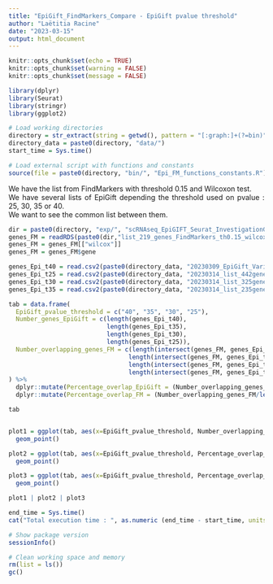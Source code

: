 ```yaml
---
title: "EpiGift_FindMarkers_Compare - EpiGift pvalue threshold"
author: "Laëtitia Racine"
date: "2023-03-15"
output: html_document
---
```


<style>
body {text-align: justify}
</style>

```r

knitr::opts_chunk$set(echo = TRUE)
knitr::opts_chunk$set(warning = FALSE)
knitr::opts_chunk$set(message = FALSE)

```

```r

library(dplyr)
library(Seurat)
library(stringr)
library(ggplot2)

```

```r

# Load working directories
directory = str_extract(string = getwd(), pattern = "[:graph:]+(?=bin)")
directory_data = paste0(directory, "data/")
start_time = Sys.time()

# Load external script with functions and constants
source(file = paste0(directory, "bin/", "Epi_FM_functions_constants.R"))

```

We have the list from FindMarkers with threshold 0.15 and Wilcoxon test.  
We have several lists of EpiGift depending the threshold used on pvalue : 25, 30, 35 or 40.  
We want to see the common list between them.

```r

dir = paste0(directory, "exp/", "scRNAseq_EpiGIFT_Seurat_InvestigationGenesSeurat/")
genes_FM = readRDS(paste0(dir,"list_219_genes_FindMarkers_th0.15_wilcox_pval0.05.rds"))
genes_FM = genes_FM[["wilcox"]]
genes_FM = genes_FM$gene

genes_Epi_t40 = read.csv2(paste0(directory_data, "20230309_EpiGift_Variable174Genes_pSNP5gt40.csv"), sep =",")$GeneName
genes_Epi_t25 = read.csv2(paste0(directory_data, "20230314_list_442genes_pSNP5gt25.csv"), sep =",")$GeneName
genes_Epi_t30 = read.csv2(paste0(directory_data, "20230314_list_325genes_pSNP5gt30.csv"), sep =",")$GeneName
genes_Epi_t35 = read.csv2(paste0(directory_data, "20230314_list_235genes_pSNP5gt35.csv"), sep =",")$GeneName

```

```r

tab = data.frame(
  EpiGift_pvalue_threshold = c("40", "35", "30", "25"),
  Number_genes_EpiGift = c(length(genes_Epi_t40), 
                           length(genes_Epi_t35),
                           length(genes_Epi_t30), 
                           length(genes_Epi_t25)),
  Number_overlapping_genes_FM = c(length(intersect(genes_FM, genes_Epi_t40)),
                                 length(intersect(genes_FM, genes_Epi_t35)),
                                 length(intersect(genes_FM, genes_Epi_t30)),
                                 length(intersect(genes_FM, genes_Epi_t25))) 
) %>%
  dplyr::mutate(Percentage_overlap_EpiGift = (Number_overlapping_genes_FM / Number_genes_EpiGift)*100) %>%
  dplyr::mutate(Percentage_overlap_FM = (Number_overlapping_genes_FM/length(genes_FM))*100)

tab


plot1 = ggplot(tab, aes(x=EpiGift_pvalue_threshold, Number_overlapping_genes_FM)) +
  geom_point()

plot2 = ggplot(tab, aes(x=EpiGift_pvalue_threshold, Percentage_overlap_FM)) +
  geom_point()

plot3 = ggplot(tab, aes(x=EpiGift_pvalue_threshold, Percentage_overlap_EpiGift)) +
  geom_point()

plot1 | plot2 | plot3

```


```r

end_time = Sys.time()
cat("Total execution time : ", as.numeric (end_time - start_time, units = "mins"), "minutes")

# Show package version
sessionInfo()

```

```r

# Clean working space and memory 
rm(list = ls())
gc()

```

